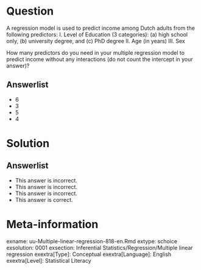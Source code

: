 Question
========
  
A regression model is used to predict income among Dutch adults from the following predictors:
  I. Level of Education (3 categories): 
(a) high school only, (b) university degree, and (c) PhD degree
  II. Age (in years)
  III. Sex 

How many predictors do you need in your multiple regression model to predict income without any interactions (do not count the intercept in your answer)?

  
Answerlist
----------
* 6
* 3
* 5
* 4

Solution
========


Answerlist
----------
* This answer is incorrect.
* This answer is incorrect.
* This answer is incorrect.
* This answer is correct.

Meta-information
================
exname: uu-Multiple-linear-regression-818-en.Rmd
extype: schoice
exsolution: 0001
exsection: Inferential Statistics/Regression/Multiple linear regression
exextra[Type]: Conceptual
exextra[Language]: English
exextra[Level]: Statistical Literacy
